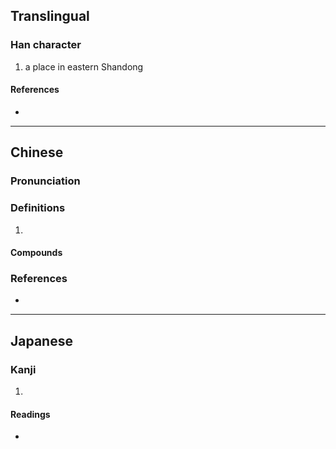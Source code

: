 {{also|玡}}
{{character info/new}}
==Translingual==

===Han character===
{{Han char|rn=96|rad=玉|as=07|sn=11|four=17127|canj=MGMHL|ids=⿰𤣩邪}}

# a place in eastern Shandong

====References====
* {{Han ref|kx=0733.090|dkj=21018|dj=1146.010|hdz=21110.090|uh=740A|ud=29706|bh=B278|bd=45688}}

----

==Chinese==
{{zh-forms}}

===Pronunciation===
{{zh-pron
|m=琊
|c=ngaa4,je4
|cat=
}}

===Definitions===
{{zh-hanzi}}

# {{rfdef|zh}}

====Compounds====
{{zh-der|瑯琊|瑯琊山}}

===References===
* {{R:yue:mfccd}}

----

==Japanese==

===Kanji===
{{ja-kanji|grade=|rs=玉07}}

# {{defn|lang=ja|sort=玉07}}

====Readings====
* {{ja-readings|on=[[や]] (ya)|kun=|nanori=}}
